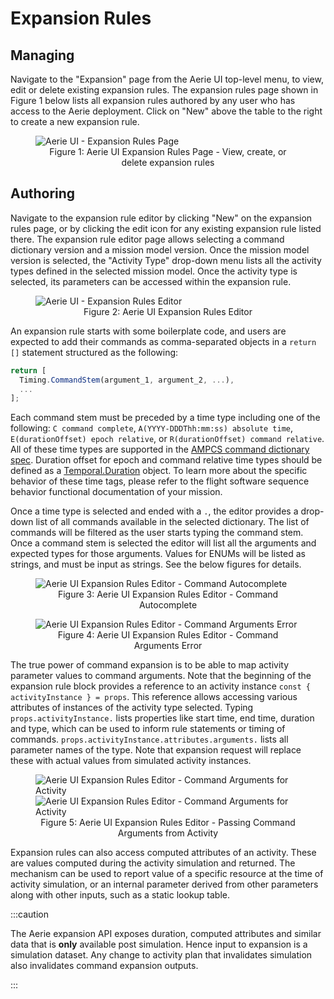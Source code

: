 
# Expansion Rules

## Managing

Navigate to the "Expansion" page from the Aerie UI top-level menu, to view, edit or delete existing expansion rules.
The expansion rules page shown in Figure 1 below lists all expansion rules authored by any user who has access to the Aerie deployment.
Click on "New" above the table to the right to create a new expansion rule.

<figure>
  <img alt="Aerie UI - Expansion Rules Page" src={rulesPage} />
  <figcaption align="center">
    Figure 1: Aerie UI Expansion Rules Page - View, create, or delete expansion rules
  </figcaption>
</figure>

## Authoring

Navigate to the expansion rule editor by clicking "New" on the expansion rules page, or by clicking the edit icon for any existing expansion rule listed there.
The expansion rule editor page allows selecting a command dictionary version and a mission model version.
Once the mission model version is selected, the "Activity Type" drop-down menu lists all the activity types defined in the selected mission model.
Once the activity type is selected, its parameters can be accessed within the expansion rule.

<figure>
  <img alt="Aerie UI - Expansion Rules Editor" src={rulesEditor} />
  <figcaption align="center">Figure 2: Aerie UI Expansion Rules Editor</figcaption>
</figure>

An expansion rule starts with some boilerplate code, and users are expected to add their commands as comma-separated objects in a `return []` statement structured as the following:

```ts
return [
  Timing.CommandStem(argument_1, argument_2, ...),
  ...
];
```

Each command stem must be preceded by a time type including one of the following: `C command complete`, `A(YYYY-DDDThh:mm:ss) absolute time`, `E(durationOffset) epoch relative`, or `R(durationOffset) command relative`.
All of these time types are supported in the [AMPCS command dictionary spec](https://github.com/NASA-AMMOS/ampcs-dict-schemas/blob/main/CommandDictionary.rnc).
Duration offset for epoch and command relative time types should be defined as a [Temporal.Duration](https://tc39.es/proposal-temporal/docs/duration.html) object.
To learn more about the specific behavior of these time tags, please refer to the flight software sequence behavior functional documentation of your mission.

Once a time type is selected and ended with a `.`, the editor provides a drop-down list of all commands available in the selected dictionary.
The list of commands will be filtered as the user starts typing the command stem.
Once a command stem is selected the editor will list all the arguments and expected types for those arguments.
Values for ENUMs will be listed as strings, and must be input as strings. See the below figures for details.

<figure>
  <img alt="Aerie UI Expansion Rules Editor - Command Autocomplete" src={rulesEditorCommandAutocomplete} />
  <figcaption align="center">Figure 3: Aerie UI Expansion Rules Editor - Command Autocomplete</figcaption>
</figure>

<figure>
  <img alt="Aerie UI Expansion Rules Editor - Command Arguments Error" src={rulesEditorCommandArgsError} />
  <figcaption align="center">Figure 4: Aerie UI Expansion Rules Editor - Command Arguments Error</figcaption>
</figure>

The true power of command expansion is to be able to map activity parameter values to command arguments.
Note that the beginning of the expansion rule block provides a reference to an activity instance `const { activityInstance } = props`.
This reference allows accessing various attributes of instances of the activity type selected.
Typing `props.activityInstance.` lists properties like start time, end time, duration and type, which can be used to inform rule statements or timing of commands.
`props.activityInstance.attributes.arguments.` lists all parameter names of the type.
Note that expansion request will replace these with actual values from simulated activity instances.

<figure>
  <img alt="Aerie UI Expansion Rules Editor - Command Arguments for Activity" src={rulesEditorCommandArgs1} />
  <img alt="Aerie UI Expansion Rules Editor - Command Arguments for Activity" src={rulesEditorCommandArgs2} />
  <figcaption align="center">
    Figure 5: Aerie UI Expansion Rules Editor - Passing Command Arguments from Activity
  </figcaption>
</figure>

Expansion rules can also access computed attributes of an activity.
These are values computed during the activity simulation and returned.
The mechanism can be used to report value of a specific resource at the time of activity simulation, or an internal parameter derived from other parameters along with other inputs, such as a static lookup table.

:::caution

The Aerie expansion API exposes duration, computed attributes and similar data that is **only** available post simulation.
Hence input to expansion is a simulation dataset.
Any change to activity plan that invalidates simulation also invalidates command expansion outputs.

:::
